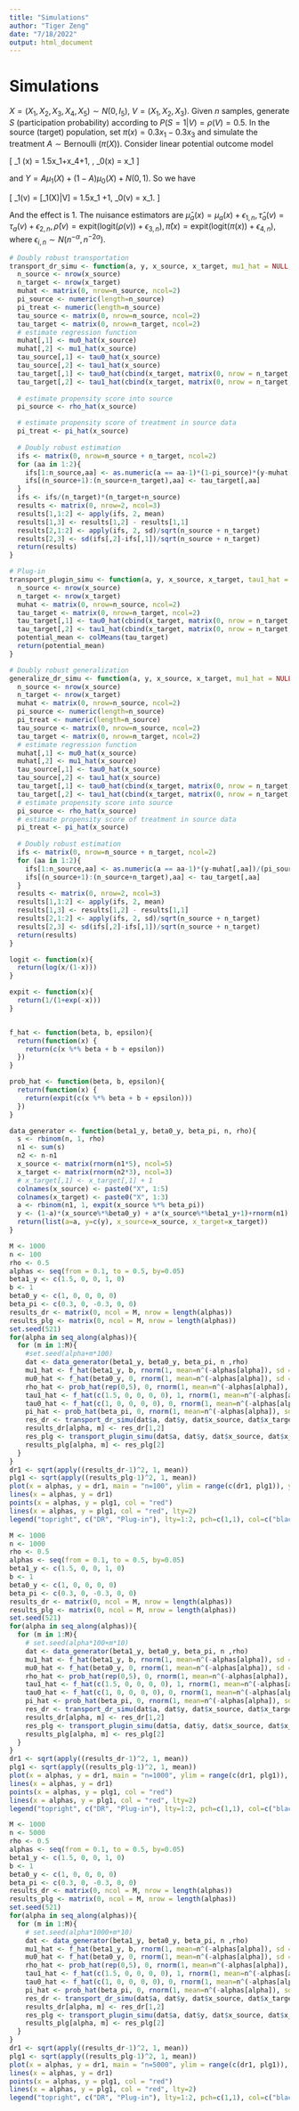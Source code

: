 ```yaml
---
title: "Simulations"
author: "Tiger Zeng"
date: "7/18/2022"
output: html_document
---
```


# Simulations

$X = (X_1, X_2, X_3, X_4, X_5) \sim N(0, I_5)$, $V = (X_1, X_2, X_3)$. Given $n$ samples, generate $S$ (participation probability) according to $P(S=1 | V) =  \rho(V) = 0.5$. In the source (target) population, set $\pi(x) = 0.3x_1 - 0.3x_3$ and simulate the treatment $A \sim \text{Bernoulli }(\pi(X))$. Consider linear potential outcome model

\[
\mu_1 (x) = 1.5x_1+x_4+1, \, \mu_0(x) = x_1
\]

and $Y = A\mu_1(X) + (1-A)\mu_0(X) + N(0,1)$. So we have

\[
\tau_1(v) = \mathbb{E}[\mu_1(X)|V] = 1.5x_1 +1, \tau_0(v) = x_1.
\]

And the effect is 1. The nuisance estimators are $\hat{\mu}_a(x) = \mu_a(x) + \epsilon_{1,n}, \hat{\tau}_a(v) = \tau_a(v) + \epsilon_{2,n}, \hat{\rho}(v) = \text{expit}(\text{logit}(\rho(v))+\epsilon_{3,n}), \hat{\pi}(x) = \text{expit}(\text{logit}(\pi(x))+\epsilon_{4,n})$, where $\epsilon_{i,n} \sim N(n^{-\alpha}, n^{-2\alpha})$.

```r
# Doubly robust transportation
transport_dr_simu <- function(a, y, x_source, x_target, mu1_hat = NULL, mu0_hat = NULL, pi_hat = NULL, rho_hat = NULL, tau1_hat = NULL, tau0_hat = NULL){
  n_source <- nrow(x_source)
  n_target <- nrow(x_target)
  muhat <- matrix(0, nrow=n_source, ncol=2)
  pi_source <- numeric(length=n_source)
  pi_treat <- numeric(length=n_source)
  tau_source <- matrix(0, nrow=n_source, ncol=2)
  tau_target <- matrix(0, nrow=n_target, ncol=2)
  # estimate regression function
  muhat[,1] <- mu0_hat(x_source)
  muhat[,2] <- mu1_hat(x_source)
  tau_source[,1] <- tau0_hat(x_source)
  tau_source[,2] <- tau1_hat(x_source)
  tau_target[,1] <- tau0_hat(cbind(x_target, matrix(0, nrow = n_target, ncol=2)))
  tau_target[,2] <- tau1_hat(cbind(x_target, matrix(0, nrow = n_target, ncol=2)))
  
  # estimate propensity score into source
  pi_source <- rho_hat(x_source)

  # estimate propensity score of treatment in source data
  pi_treat <- pi_hat(x_source)
  
  # Doubly robust estimation
  ifs <- matrix(0, nrow=n_source + n_target, ncol=2)
  for (aa in 1:2){
    ifs[1:n_source,aa] <- as.numeric(a == aa-1)*(1-pi_source)*(y-muhat[,aa])/(pi_source*(pi_treat^(aa-1)*(1-pi_treat)^(2-aa))) + (1-pi_source)/pi_source*(muhat[,aa] - tau_source[,aa])
    ifs[(n_source+1):(n_source+n_target),aa] <- tau_target[,aa]
  }
  ifs <- ifs/(n_target)*(n_target+n_source)
  results <- matrix(0, nrow=2, ncol=3)
  results[1,1:2] <- apply(ifs, 2, mean)
  results[1,3] <- results[1,2] - results[1,1]
  results[2,1:2] <- apply(ifs, 2, sd)/sqrt(n_source + n_target)
  results[2,3] <- sd(ifs[,2]-ifs[,1])/sqrt(n_source + n_target)
  return(results)
}

# Plug-in
transport_plugin_simu <- function(a, y, x_source, x_target, tau1_hat = NULL, tau0_hat = NULL){
  n_source <- nrow(x_source)
  n_target <- nrow(x_target)
  muhat <- matrix(0, nrow=n_source, ncol=2)
  tau_target <- matrix(0, nrow=n_target, ncol=2)
  tau_target[,1] <- tau0_hat(cbind(x_target, matrix(0, nrow = n_target, ncol=2)))
  tau_target[,2] <- tau1_hat(cbind(x_target, matrix(0, nrow = n_target, ncol=2)))
  potential_mean <- colMeans(tau_target)
  return(potential_mean)
}

# Doubly robust generalization
generalize_dr_simu <- function(a, y, x_source, x_target, mu1_hat = NULL, mu0_hat = NULL, pi_hat = NULL, rho_hat = NULL, tau1_hat = NULL, tau0_hat = NULL){
  n_source <- nrow(x_source)
  n_target <- nrow(x_target)
  muhat <- matrix(0, nrow=n_source, ncol=2)
  pi_source <- numeric(length=n_source)
  pi_treat <- numeric(length=n_source)
  tau_source <- matrix(0, nrow=n_source, ncol=2)
  tau_target <- matrix(0, nrow=n_target, ncol=2)
  # estimate regression function
  muhat[,1] <- mu0_hat(x_source)
  muhat[,2] <- mu1_hat(x_source)
  tau_source[,1] <- tau0_hat(x_source)
  tau_source[,2] <- tau1_hat(x_source)
  tau_target[,1] <- tau0_hat(cbind(x_target, matrix(0, nrow = n_target, ncol=2)))
  tau_target[,2] <- tau1_hat(cbind(x_target, matrix(0, nrow = n_target, ncol=2)))
  # estimate propensity score into source
  pi_source <- rho_hat(x_source)
  # estimate propensity score of treatment in source data
  pi_treat <- pi_hat(x_source)
  
  # Doubly robust estimation
  ifs <- matrix(0, nrow=n_source + n_target, ncol=2)
  for (aa in 1:2){
    ifs[1:n_source,aa] <- as.numeric(a == aa-1)*(y-muhat[,aa])/(pi_source*(pi_treat^(aa-1)*(1-pi_treat)^(2-aa))) + 1/pi_source*(muhat[,aa] - tau_source[,aa]) + tau_source[,aa]
    ifs[(n_source+1):(n_source+n_target),aa] <- tau_target[,aa]
  }
  results <- matrix(0, nrow=2, ncol=3)
  results[1,1:2] <- apply(ifs, 2, mean)
  results[1,3] <- results[1,2] - results[1,1]
  results[2,1:2] <- apply(ifs, 2, sd)/sqrt(n_source + n_target)
  results[2,3] <- sd(ifs[,2]-ifs[,1])/sqrt(n_source + n_target)
  return(results)
}

logit <- function(x){
  return(log(x/(1-x)))
}

expit <- function(x){
  return(1/(1+exp(-x)))
}


f_hat <- function(beta, b, epsilon){
  return(function(x) {
    return(c(x %*% beta + b + epsilon))
  })
}

prob_hat <- function(beta, b, epsilon){
  return(function(x) {
    return(expit(c(x %*% beta + b + epsilon)))
  })
}

data_generator <- function(beta1_y, beta0_y, beta_pi, n, rho){
  s <- rbinom(n, 1, rho)
  n1 <- sum(s)
  n2 <- n-n1
  x_source <- matrix(rnorm(n1*5), ncol=5)
  x_target <- matrix(rnorm(n2*3), ncol=3)
  # x_target[,1] <- x_target[,1] + 1
  colnames(x_source) <- paste0("X", 1:5)
  colnames(x_target) <- paste0("X", 1:3)
  a <- rbinom(n1, 1, expit(x_source %*% beta_pi))
  y <- (1-a)*(x_source%*%beta0_y) + a*(x_source%*%beta1_y+1)+rnorm(n1)
  return(list(a=a, y=c(y), x_source=x_source, x_target=x_target))
}

M <- 1000
n <- 100
rho <- 0.5
alphas <- seq(from = 0.1, to = 0.5, by=0.05)
beta1_y <- c(1.5, 0, 0, 1, 0)
b <- 1
beta0_y <- c(1, 0, 0, 0, 0)
beta_pi <- c(0.3, 0, -0.3, 0, 0)
results_dr <- matrix(0, ncol = M, nrow = length(alphas))
results_plg <- matrix(0, ncol = M, nrow = length(alphas))
set.seed(521)
for(alpha in seq_along(alphas)){
  for (m in 1:M){
    #set.seed(alpha+m*100)
    dat <- data_generator(beta1_y, beta0_y, beta_pi, n ,rho)
    mu1_hat <- f_hat(beta1_y, b, rnorm(1, mean=n^(-alphas[alpha]), sd = n^(-alphas[alpha])))
    mu0_hat <- f_hat(beta0_y, 0, rnorm(1, mean=n^(-alphas[alpha]), sd = n^(-alphas[alpha])))
    rho_hat <- prob_hat(rep(0,5), 0, rnorm(1, mean=n^(-alphas[alpha]), sd = n^(-alphas[alpha])))
    tau1_hat <- f_hat(c(1.5, 0, 0, 0, 0), 1, rnorm(1, mean=n^(-alphas[alpha]), sd = n^(-alphas[alpha])))
    tau0_hat <- f_hat(c(1, 0, 0, 0, 0), 0, rnorm(1, mean=n^(-alphas[alpha]), sd = n^(-alphas[alpha])))
    pi_hat <- prob_hat(beta_pi, 0, rnorm(1, mean=n^(-alphas[alpha]), sd = n^(-alphas[alpha])))
    res_dr <- transport_dr_simu(dat$a, dat$y, dat$x_source, dat$x_target, mu1_hat=mu1_hat, mu0_hat=mu0_hat, rho_hat=rho_hat, tau1_hat=tau1_hat, tau0_hat=tau0_hat, pi_hat=pi_hat)
    results_dr[alpha, m] <- res_dr[1,2]
    res_plg <- transport_plugin_simu(dat$a, dat$y, dat$x_source, dat$x_target, tau1_hat = tau1_hat, tau0_hat = tau0_hat)
    results_plg[alpha, m] <- res_plg[2]
  }
}
dr1 <- sqrt(apply((results_dr-1)^2, 1, mean))
plg1 <- sqrt(apply((results_plg-1)^2, 1, mean))
plot(x = alphas, y = dr1, main = "n=100", ylim = range(c(dr1, plg1)), ylab = "RMSE", cex.lab=1.5, cex.axis=1.5, cex.main=1.5, cex.sub=1.5)
lines(x = alphas, y = dr1)
points(x = alphas, y = plg1, col = "red")
lines(x = alphas, y = plg1, col = "red", lty=2)
legend("topright", c("DR", "Plug-in"), lty=1:2, pch=c(1,1), col=c("black", "red"), cex=1.5)
```

```r
M <- 1000
n <- 1000
rho <- 0.5
alphas <- seq(from = 0.1, to = 0.5, by=0.05)
beta1_y <- c(1.5, 0, 0, 1, 0)
b <- 1
beta0_y <- c(1, 0, 0, 0, 0)
beta_pi <- c(0.3, 0, -0.3, 0, 0)
results_dr <- matrix(0, ncol = M, nrow = length(alphas))
results_plg <- matrix(0, ncol = M, nrow = length(alphas))
set.seed(521)
for(alpha in seq_along(alphas)){
  for (m in 1:M){
    # set.seed(alpha*100+m*10)
    dat <- data_generator(beta1_y, beta0_y, beta_pi, n ,rho)
    mu1_hat <- f_hat(beta1_y, b, rnorm(1, mean=n^(-alphas[alpha]), sd = n^(-alphas[alpha])))
    mu0_hat <- f_hat(beta0_y, 0, rnorm(1, mean=n^(-alphas[alpha]), sd = n^(-alphas[alpha])))
    rho_hat <- prob_hat(rep(0,5), 0, rnorm(1, mean=n^(-alphas[alpha]), sd = n^(-alphas[alpha])))
    tau1_hat <- f_hat(c(1.5, 0, 0, 0, 0), 1, rnorm(1, mean=n^(-alphas[alpha]), sd = n^(-alphas[alpha])))
    tau0_hat <- f_hat(c(1, 0, 0, 0, 0), 0, rnorm(1, mean=n^(-alphas[alpha]), sd = n^(-alphas[alpha])))
    pi_hat <- prob_hat(beta_pi, 0, rnorm(1, mean=n^(-alphas[alpha]), sd = n^(-alphas[alpha])))
    res_dr <- transport_dr_simu(dat$a, dat$y, dat$x_source, dat$x_target, mu1_hat=mu1_hat, mu0_hat=mu0_hat, rho_hat=rho_hat, tau1_hat=tau1_hat, tau0_hat=tau0_hat, pi_hat=pi_hat)
    results_dr[alpha, m] <- res_dr[1,2]
    res_plg <- transport_plugin_simu(dat$a, dat$y, dat$x_source, dat$x_target, tau1_hat = tau1_hat, tau0_hat = tau0_hat)
    results_plg[alpha, m] <- res_plg[2]
  }
}
dr1 <- sqrt(apply((results_dr-1)^2, 1, mean))
plg1 <- sqrt(apply((results_plg-1)^2, 1, mean))
plot(x = alphas, y = dr1, main = "n=1000", ylim = range(c(dr1, plg1)), ylab = "RMSE", cex.lab=1.5, cex.axis=1.5, cex.main=1.5, cex.sub=1.5)
lines(x = alphas, y = dr1)
points(x = alphas, y = plg1, col = "red")
lines(x = alphas, y = plg1, col = "red", lty=2)
legend("topright", c("DR", "Plug-in"), lty=1:2, pch=c(1,1), col=c("black", "red"), cex=1.5)
```

```r
M <- 1000
n <- 5000
rho <- 0.5
alphas <- seq(from = 0.1, to = 0.5, by=0.05)
beta1_y <- c(1.5, 0, 0, 1, 0)
b <- 1
beta0_y <- c(1, 0, 0, 0, 0)
beta_pi <- c(0.3, 0, -0.3, 0, 0)
results_dr <- matrix(0, ncol = M, nrow = length(alphas))
results_plg <- matrix(0, ncol = M, nrow = length(alphas))
set.seed(521)
for(alpha in seq_along(alphas)){
  for (m in 1:M){
    # set.seed(alpha*1000+m*10)
    dat <- data_generator(beta1_y, beta0_y, beta_pi, n ,rho)
    mu1_hat <- f_hat(beta1_y, b, rnorm(1, mean=n^(-alphas[alpha]), sd = n^(-alphas[alpha])))
    mu0_hat <- f_hat(beta0_y, 0, rnorm(1, mean=n^(-alphas[alpha]), sd = n^(-alphas[alpha])))
    rho_hat <- prob_hat(rep(0,5), 0, rnorm(1, mean=n^(-alphas[alpha]), sd = n^(-alphas[alpha])))
    tau1_hat <- f_hat(c(1.5, 0, 0, 0, 0), 1, rnorm(1, mean=n^(-alphas[alpha]), sd = n^(-alphas[alpha])))
    tau0_hat <- f_hat(c(1, 0, 0, 0, 0), 0, rnorm(1, mean=n^(-alphas[alpha]), sd = n^(-alphas[alpha])))
    pi_hat <- prob_hat(beta_pi, 0, rnorm(1, mean=n^(-alphas[alpha]), sd = n^(-alphas[alpha])))
    res_dr <- transport_dr_simu(dat$a, dat$y, dat$x_source, dat$x_target, mu1_hat=mu1_hat, mu0_hat=mu0_hat, rho_hat=rho_hat, tau1_hat=tau1_hat, tau0_hat=tau0_hat, pi_hat=pi_hat)
    results_dr[alpha, m] <- res_dr[1,2]
    res_plg <- transport_plugin_simu(dat$a, dat$y, dat$x_source, dat$x_target, tau1_hat = tau1_hat, tau0_hat = tau0_hat)
    results_plg[alpha, m] <- res_plg[2]
  }
}
dr1 <- sqrt(apply((results_dr-1)^2, 1, mean))
plg1 <- sqrt(apply((results_plg-1)^2, 1, mean))
plot(x = alphas, y = dr1, main = "n=5000", ylim = range(c(dr1, plg1)), ylab = "RMSE", cex.lab=1.5, cex.axis=1.5, cex.main=1.5, cex.sub=1.5)
lines(x = alphas, y = dr1)
points(x = alphas, y = plg1, col = "red")
lines(x = alphas, y = plg1, col = "red", lty=2)
legend("topright", c("DR", "Plug-in"), lty=1:2, pch=c(1,1), col=c("black", "red"), cex=1.5)
```






